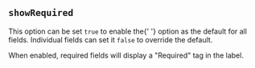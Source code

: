 
## `showRequired`

This option can be set `true` to enable the{' '}
<FieldShowRequiredLink/> option as the default for all fields.
Individual fields can set it `false` to override the
default.

When enabled, required fields will display a "Required" tag in the label.
